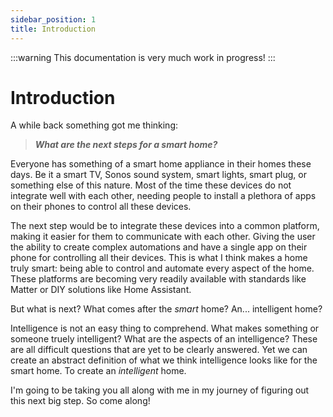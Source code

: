 ```yaml
---
sidebar_position: 1
title: Introduction
---
```


:::warning
This documentation is very much work in progress!
:::

# Introduction

A while back something got me thinking: 

> ***What are the next steps for a smart home?***

Everyone has something of a smart home appliance in their homes these days.
Be it a smart TV, Sonos sound system, smart lights, smart plug, or something else of this nature.
Most of the time these devices do not integrate well with each other,
needing people to install a plethora of apps on their phones to control all these devices.

The next step would be to integrate these devices into a common platform,
making it easier for them to communicate with each other.
Giving the user the ability to create complex automations
and have a single app on their phone for controlling all their devices.
This is what I think makes a home truly smart: being able to control and automate every aspect of the home.
These platforms are becoming very readily available with standards like Matter
or DIY solutions like Home Assistant.

But what is next? What comes after the *smart* home? An... intelligent home?

Intelligence is not an easy thing to comprehend. What makes something or someone truely intelligent?
What are the aspects of an intelligence? These are all difficult questions that are yet to be clearly answered.
Yet we can create an abstract definition of what we think intelligence looks like for the smart home.
To create an *intelligent* home.

I'm going to be taking you all along with me in my journey of figuring out this next big step.
So come along!